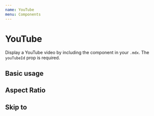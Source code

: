 ```yaml
---
name: YouTube
menu: Components
---
```



# YouTube

Display a YouTube video by including the component in your `.mdx`. The `youTubeId` prop is required.

<Props of={YouTube} />

## Basic usage

<Playground>
  <YouTube youTubeId="WUgvvPRH7Oc" />
</Playground>

## Aspect Ratio

<Playground>
  <YouTube youTubeId="mM5_T-F1Yn4" aspectRatio="4:3" />
</Playground>

## Skip to

<Playground>
  <YouTube youTubeId="PS2784YfPpw" skipTo={{ h: 0, m: 38, s: 44 }} />
</Playground>

